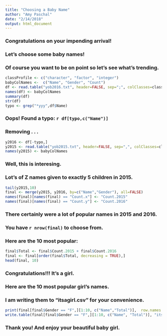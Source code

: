 ```yaml
---
title: "Choosing a Baby Name"
author: "Amy Paschal"
date: "2/14/2018"
output: html_document
---
```


### Congratulations on your impending arrival!
### Let's choose some baby names!
### Of course you want to be on point so let's see what's trending.
```r
classProfile <- c("character", "factor", "integer")
babyColNames <-  c("Name", "Gender", "Count")
df <- read.table("yob2016.txt", header=FALSE, sep=";", colClasses=classProfile)
names(df) <- babyColNames
summary(df)
str(df)
typo <- grep("*yyy",df$Name)
```
### Oops! Found a typo: `r df[typo,c("Name")]`
### Removing . . . 
```r
y2016 <- df[-typo,]
y2015 <- read.table("yob2015.txt", header=FALSE, sep=",", colClasses=classProfile)
names(y2015) <- babyColNames
```
### Well, this is interesing.
### Lot's of Z names given to exactly 5 children in 2015.
```r
tail(y2015,10)
final <- merge(y2015, y2016, by=c("Name","Gender"), all=FALSE)
names(final)[names(final) == "Count.x"] <- "Count.2015"
names(final)[names(final) == "Count.y"] <- "Count.2016"
```
### There certainly were a lot of popular names in 2015 and 2016.
### You have `r nrow(final)` to choose from.
### Here are the 10 most popular:
```r
final$Total <- final$Count.2015 + final$Count.2016
final <- final[order(final$Total, decreasing = TRUE),]
head(final, 10)
```
### Congratulations!!! It's a girl.
### Here are the 10 most popular girl's names.
### I am writing them to "itsagirl.csv" for your convenience.
```r
print(final[final$Gender == "F",][1:10, c("Name","Total")],  row.names = FALSE)
write.table(final[final$Gender == "F",][1:10, c("Name", "Total")], "itsagirl.csv", quote=TRUE, sep=",", col.names=TRUE, row.names=FALSE)
```
### Thank you! And enjoy your beautiful baby girl.

